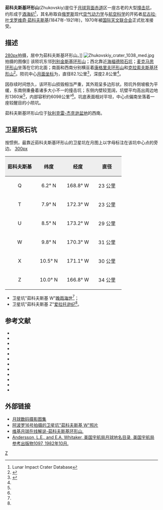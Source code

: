 {{lunar crater data|
 image=Zhukovskiy crater LRO WAC.jpg|240px|
 caption=[[月球勘测轨道飞行器|月球勘测轨道飞行器]]拍摄的照片，茹科夫斯基环形山位于底部，顶部为更年轻的卫星坑"茹科夫斯基 Z"。|
 latitude=7.55|
 N_or_S=N|
 longitude=67.28|
 E_or_W=W|
 diameter=82.1公里|
 depth=2.8公里|
 colong=167|
 eponym=[[尼古拉·叶戈罗维奇·茹科夫斯基|尼古拉·叶·茹科夫斯基]]}}
'''茹科夫斯基环形山'''(Zhukovskiy)是位于[[月球背面|月球背面]][[赤道|赤道]]区一座古老的大型[[撞击坑|撞击坑]]，约形成于[[酒海纪|酒海纪]]<ref name=LICD>Lunar Impact Crater Database</ref>，其名称取自[[俄罗斯|俄罗斯]]现代[[空气动力学|空气动力学]]与[[航空科学|航空科学]]的开拓者[[尼古拉·叶戈罗维奇·茹科夫斯基|尼古拉·叶戈罗维奇·茹科夫斯基]](1847年-1921年)，1970年被[[国际天文联合会|国际天文联合会]]正式批准接受。

==描述==
[[image:Zhukovskiy_LRO.jpg|280px]]拍摄，居中为茹科夫斯基环形山。]]
[[Image:Zhukovskiy_crater_1038_med.jpg|thumb]]拍摄的图像]]
该陨坑东邻[[列别金斯基环形山|列别金斯基环形山]]；西北靠近[[海福德陨石坑|海福德陨石坑]]；[[麦克马思环形山|麦克马思环形山]]坐落在它的北面；南面和西南分别横亘着[[康格里夫环形山|康格里夫环形山]]和[[克拉索夫斯基环形山|克拉索夫斯基环形山]]<ref>{{Cite web |url=http://planetarynames.wr.usgs.gov/images/Lunar/lac_69_lo.pdf |title=Crater Zhukovskiy on LAC-69 map |access-date=2016-06-25 |archive-date=2013-02-20 |archive-url=https://web.archive.org/web/20130220193725/http://planetarynames.wr.usgs.gov/images/Lunar/lac_69_lo.pdf |dead-url=no }}</ref>。陨坑中心[[月面坐标|月面坐标]]为{{Coord|7.55|N|167.28|W|globe:Moon|nogoogle=1|noosm=1}}，直径82.1公里<ref name="IAU">{{Cite web |url=http://planetarynames.wr.usgs.gov/Feature/6735 |title=Directory of the International Astronomical Union |access-date=2016-06-25 |archive-date=2018-07-01 |archive-url=https://web.archive.org/web/20180701030447/https://planetarynames.wr.usgs.gov/Feature/6735 |dead-url=no }}</ref>，深度2.8公里<ref name="LICD"/>。

因存续时间悠久，该环形山损毁相当严重，其外观呈多边形状。陨坑外侧坡极为平缓，东南侧重叠着诸多大小不一的撞击坑；东侧内壁较宽阔，坑壁平均高出周边地形1360米<ref name="LICD"/>，内部容积约6098公里³<ref name="LICD"/>。坑底表面相对平坦，中心点偏南坐落着一座较醒目的小陨坑。

茹科夫斯基环形山位于[[狄利克雷-杰克逊盆地|狄利克雷-杰克逊盆地]]的西南。

==卫星陨石坑==
按惯例，最靠近茹科夫斯基环形山的卫星坑在月图上以字母标注在该坑中心点的旁边。
[[image:Zhukovskiy_sattelite_craters_map.jpg|300px]]

{| class="wikitable"
!width="25%" style="background:#eeeeee;" |茹科夫斯基 
!width="25%" style="background:#eeeeee;" |纬度
!width="25%" style="background:#eeeeee;" |经度
!width="25%" style="background:#eeeeee;" |直径

|-
|align="center"|Q
|align="center"|6.2° N
|align="center"|168.8° W
|align="center"|23 公里
|-
|align="center"|T
|align="center"|7.9° N
|align="center"|172.3° W
|align="center"|23 公里
|-
|align="center"|U
|align="center"|8.5° N
|align="center"|173.2° W
|align="center"|29 公里
|-
|align="center"|W
|align="center"|9.8° N
|align="center"|170.3° W
|align="center"|31 公里
|-
|align="center"|X
|align="center"|10.5° N
|align="center"|171.1° W
|align="center"|30 公里
|-
|align="center"|Z
|align="center"|10.0° N
|align="center"|166.8° W
|align="center"|34 公里
|}{{clear}}
* 卫星坑"茹科夫斯基 W"[[晚雨海世|晚雨海世]]<ref name="LICD"/>；
* 卫星坑"茹科夫斯基 Z"[[爱拉托逊纪|爱拉托逊纪]]<ref name="LICD"/>。

==参考文献==
{{reflist}}
{{refbegin}}
* {{cite book
  | last1 = Andersson
  | first1 = L. E.
  | last2 = Whitaker
  | first2 = E. A.
  | authorlink2 = Ewen Whitaker
  | date = 1982
  | title = [[NASA|NASA]] Catalogue of Lunar Nomenclature
  | publisher = NASA RP-1097
  | ref = harv
  }}
* {{cite web
  | last = Blue
  | first = Jennifer
  | date = July 25, 2007
  | title = Gazetteer of Planetary Nomenclature
  | publisher = [[United_States_Geological_Survey|USGS]]
  | url = http://planetarynames.wr.usgs.gov/
  | accessdate = 2007-08-05
  | ref = harv
  | archive-date = 2018-12-25
  | archive-url = https://web.archive.org/web/20181225170157/https://planetarynames.wr.usgs.gov/
  | dead-url = no
  }}
* {{cite book
  | last1 = Bussey
  | first1 = B.
  | authorlink1 = Ben Bussey
  | last2 = Spudis
  | first2 = P.
  | authorlink2 = Paul Spudis
  | date = 2004
  | title = The Clementine Atlas of the Moon
  | publisher = Cambridge University Press
  | location = New York
  | isbn = 978-0-521-81528-4
  | ref = harv
  }}
* {{cite book
  | last1 = Cocks
  | first1 = Elijah E.
  | last2 = Cocks
  | first2 = Josiah C.
  | date = 1995
  | title = Who's Who on the Moon: A Biographical Dictionary of Lunar Nomenclature
  | url = https://archive.org/details/isbn_9780936389271
  | publisher = Tudor Publishers
  | isbn = 978-0-936389-27-1
  | ref = harv
  }}
* {{cite web
  | last = McDowell
  | first = Jonathan
  | date = July 15, 2007
  | url = http://host.planet4589.org/astro/lunar/
  | title = Lunar Nomenclature
  | publisher = Jonathan's Space Report
  | accessdate = 2007-10-24
  | ref = harv
  | archive-date = 2018-12-25
  | archive-url = https://web.archive.org/web/20181225170156/http://host.planet4589.org/astro/lunar/
  | dead-url = no
  }}
* {{cite journal| last1 = Menzel| first1 = D. H.| last2 = Minnaert| first2 = M.| last3 = Levin| first3 = B.| last4 = Dollfus| first4 = A.| last5 = Bell| first5 = B.| title = Report on Lunar Nomenclature by the Working Group of Commission 17 of the IAU| doi = 10.1007/BF00171763| journal = Space Science Reviews| volume = 12| issue = 2| pages = 136–186| date = 1971| bibcode = 1971SSRv...12..136M| ref = harv}}
* {{cite book
  | first = Patrick
  | last = Moore
  | authorlink = Patrick Moore
  | date = 2001
  | title = On the Moon
  | url = https://archive.org/details/patrickmooreonmo00patr
  | publisher = Sterling Publishing Co.
  | isbn = 978-0-304-35469-6
  | ref = harv
  }}
* {{cite book
  | first = Fred W.
  | last = Price
  | date = 1988
  | title = The Moon Observer's Handbook
  | publisher = Cambridge University Press
  | isbn = 978-0-521-33500-3
  | ref = harv
  }}
* {{cite book
  | last = Rükl
  | first = Antonín
  | authorlink = Antonín Rükl
  | date = 1990
  | title = Atlas of the Moon
  | publisher = Kalmbach Books
  | isbn = 978-0-913135-17-4
  | ref = harv
  }}
* {{cite book
  | last = Webb
  | first = Rev. T. W.
  | authorlink = Thomas William Webb
  | date = 1962
  | title = Celestial Objects for Common Telescopes
  | url = https://archive.org/details/celestialobjects00webb
  | edition = 6th revised
  | publisher = Dover
  | isbn = 978-0-486-20917-3
  | ref = harv
  }}
* {{cite book
  | first = Ewen A.
  | last = Whitaker
  | authorlink = Ewen Whitaker
  | date = 1999
  | title = Mapping and Naming the Moon
  | publisher = Cambridge University Press
  | isbn = 978-0-521-62248-6
  | ref = harv
  }}
* {{cite book
  | first = Peter T.
  | last = Wlasuk
  | date = 2000
  | title = Observing the Moon
  | publisher = Springer
  | isbn = 978-1-85233-193-1
  | ref = harv
 }}
{{refend}}

==外部链接==
*[http://www.lpi.usra.edu/resources/lunar_orbiter/bin/srch_nam.shtml?Zhukovskiy%7C0 月球数码摄影图集] {{Wayback|url=http://www.lpi.usra.edu/resources/lunar_orbiter/bin/srch_nam.shtml?Zhukovskiy%7C0 |date=20201127015558 }}
*[http://www.pbase.com/slammel/image/111591868/large 阿波罗16号拍摄的卫星坑"茹科夫斯基 W"照片] {{Wayback|url=http://www.pbase.com/slammel/image/111591868/large |date=20201127015543 }}
*[http://the-moon.wikispaces.com/Zhukovskiy 维基月球在线解说-茹科夫斯基环形山.] {{Wayback|url=http://the-moon.wikispaces.com/Zhukovskiy |date=20180530161328 }}
*[http://planet4589.org/astro/lunar/RP-1097.pdf Andersson, L.E., and E.A. Whitaker, 美国宇航局月球地名目录, 美国宇航局参考出版物1097, 1982年10月.] {{Wayback|url=http://planet4589.org/astro/lunar/RP-1097.pdf |date=20141006125838 }}

[[Category:月球环形山|Z]]
{{月球環形山 (T-Z)}}